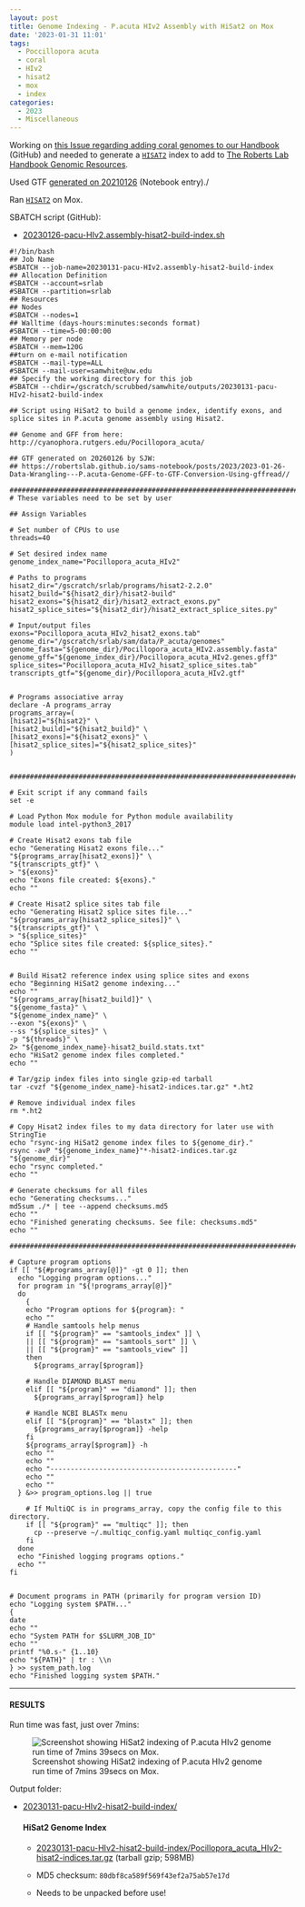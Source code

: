 ```yaml
---
layout: post
title: Genome Indexing - P.acuta HIv2 Assembly with HiSat2 on Mox
date: '2023-01-31 11:01'
tags: 
  - Poccillopora acuta
  - coral
  - HIv2
  - hisat2
  - mox
  - index
categories: 
  - 2023
  - Miscellaneous
---
```

Working on [this Issue regarding adding coral genomes to our Handbook](https://github.com/RobertsLab/resources/issues/1571) (GitHub) and needed to generate a [`HISAT2`](https://daehwankimlab.github.io/hisat2/) index to add to [The Roberts Lab Handbook Genomic Resources](https://robertslab.github.io/resources/Genomic-Resources/).

Used GTF [generated on 20210126](https://robertslab.github.io/sams-notebook/posts/2023/2023-01-27-Data-Wrangling---P.verrucosa-Genome-GFF-to-GTF-Using-gffread/) (Notebook entry)./


Ran [`HISAT2`](https://daehwankimlab.github.io/hisat2/) on Mox.

SBATCH script (GitHub):

- [20230126-pacu-HIv2.assembly-hisat2-build-index.sh](https://github.com/RobertsLab/sams-notebook/blob/master/sbatch_scripts/20230126-pacu-HIv2.assembly-hisat2-build-index.sh)


```shell
#!/bin/bash
## Job Name
#SBATCH --job-name=20230131-pacu-HIv2.assembly-hisat2-build-index
## Allocation Definition
#SBATCH --account=srlab
#SBATCH --partition=srlab
## Resources
## Nodes
#SBATCH --nodes=1
## Walltime (days-hours:minutes:seconds format)
#SBATCH --time=5-00:00:00
## Memory per node
#SBATCH --mem=120G
##turn on e-mail notification
#SBATCH --mail-type=ALL
#SBATCH --mail-user=samwhite@uw.edu
## Specify the working directory for this job
#SBATCH --chdir=/gscratch/scrubbed/samwhite/outputs/20230131-pacu-HIv2-hisat2-build-index

## Script using HiSat2 to build a genome index, identify exons, and splice sites in P.acuta genome assembly using Hisat2.

## Genome and GFF from here: http://cyanophora.rutgers.edu/Pocillopora_acuta/

## GTF generated on 20260126 by SJW:
## https://robertslab.github.io/sams-notebook/posts/2023/2023-01-26-Data-Wrangling---P.acuta-Genome-GFF-to-GTF-Conversion-Using-gffread//

###################################################################################
# These variables need to be set by user

## Assign Variables

# Set number of CPUs to use
threads=40

# Set desired index name
genome_index_name="Pocillopora_acuta_HIv2"

# Paths to programs
hisat2_dir="/gscratch/srlab/programs/hisat2-2.2.0"
hisat2_build="${hisat2_dir}/hisat2-build"
hisat2_exons="${hisat2_dir}/hisat2_extract_exons.py"
hisat2_splice_sites="${hisat2_dir}/hisat2_extract_splice_sites.py"

# Input/output files
exons="Pocillopora_acuta_HIv2_hisat2_exons.tab"
genome_dir="/gscratch/srlab/sam/data/P_acuta/genomes"
genome_fasta="${genome_dir}/Pocillopora_acuta_HIv2.assembly.fasta"
genome_gff="${genome_index_dir}/Pocillopora_acuta_HIv2.genes.gff3"
splice_sites="Pocillopora_acuta_HIv2_hisat2_splice_sites.tab"
transcripts_gtf="${genome_dir}/Pocillopora_acuta_HIv2.gtf"


# Programs associative array
declare -A programs_array
programs_array=(
[hisat2]="${hisat2}" \
[hisat2_build]="${hisat2_build}" \
[hisat2_exons]="${hisat2_exons}" \
[hisat2_splice_sites]="${hisat2_splice_sites}"
)


###################################################################################################

# Exit script if any command fails
set -e

# Load Python Mox module for Python module availability
module load intel-python3_2017

# Create Hisat2 exons tab file
echo "Generating Hisat2 exons file..."
"${programs_array[hisat2_exons]}" \
"${transcripts_gtf}" \
> "${exons}"
echo "Exons file created: ${exons}."
echo ""

# Create Hisat2 splice sites tab file
echo "Generating Hisat2 splice sites file..."
"${programs_array[hisat2_splice_sites]}" \
"${transcripts_gtf}" \
> "${splice_sites}"
echo "Splice sites file created: ${splice_sites}."
echo ""


# Build Hisat2 reference index using splice sites and exons
echo "Beginning HiSat2 genome indexing..."
echo ""
"${programs_array[hisat2_build]}" \
"${genome_fasta}" \
"${genome_index_name}" \
--exon "${exons}" \
--ss "${splice_sites}" \
-p "${threads}" \
2> "${genome_index_name}-hisat2_build.stats.txt"
echo "HiSat2 genome index files completed."
echo ""

# Tar/gzip index files into single gzip-ed tarball
tar -cvzf "${genome_index_name}-hisat2-indices.tar.gz" *.ht2

# Remove individual index files
rm *.ht2

# Copy Hisat2 index files to my data directory for later use with StringTie
echo "rsync-ing HiSat2 genome index files to ${genome_dir}."
rsync -avP "${genome_index_name}"*-hisat2-indices.tar.gz "${genome_dir}"
echo "rsync completed."
echo ""

# Generate checksums for all files
echo "Generating checksums..."
md5sum ./* | tee --append checksums.md5
echo ""
echo "Finished generating checksums. See file: checksums.md5"
echo ""

#######################################################################################################

# Capture program options
if [[ "${#programs_array[@]}" -gt 0 ]]; then
  echo "Logging program options..."
  for program in "${!programs_array[@]}"
  do
    {
    echo "Program options for ${program}: "
    echo ""
    # Handle samtools help menus
    if [[ "${program}" == "samtools_index" ]] \
    || [[ "${program}" == "samtools_sort" ]] \
    || [[ "${program}" == "samtools_view" ]]
    then
      ${programs_array[$program]}

    # Handle DIAMOND BLAST menu
    elif [[ "${program}" == "diamond" ]]; then
      ${programs_array[$program]} help

    # Handle NCBI BLASTx menu
    elif [[ "${program}" == "blastx" ]]; then
      ${programs_array[$program]} -help
    fi
    ${programs_array[$program]} -h
    echo ""
    echo ""
    echo "----------------------------------------------"
    echo ""
    echo ""
  } &>> program_options.log || true

    # If MultiQC is in programs_array, copy the config file to this directory.
    if [[ "${program}" == "multiqc" ]]; then
      cp --preserve ~/.multiqc_config.yaml multiqc_config.yaml
    fi
  done
  echo "Finished logging programs options."
  echo ""
fi


# Document programs in PATH (primarily for program version ID)
echo "Logging system $PATH..."
{
date
echo ""
echo "System PATH for $SLURM_JOB_ID"
echo ""
printf "%0.s-" {1..10}
echo "${PATH}" | tr : \\n
} >> system_path.log
echo "Finished logging system $PATH."
```
---

#### RESULTS

Run time was fast, just over 7mins:

![Screenshot showing HiSat2 indexing of P.acuta HIv2 genome run time of 7mins 39secs on Mox.](https://github.com/RobertsLab/sams-notebook/blob/master/images/screencaps/20230131-pacu-HIv2.assembly-hisat2-build-index_runtime.png?raw=true)

Output folder:

- [20230131-pacu-HIv2-hisat2-build-index/](https://gannet.fish.washington.edu/Atumefaciens/20230131-pacu-HIv2-hisat2-build-index/)

  #### HiSat2 Genome Index

    - [20230131-pacu-HIv2-hisat2-build-index/Pocillopora_acuta_HIv2-hisat2-indices.tar.gz](https://gannet.fish.washington.edu/Atumefaciens/20230126-pacu-HIv2-hisat2-build-index/Pocillopora_acuta_HIv2-hisat2-indices.tar.gz) (tarball gzip; 598MB)

    - MD5 checksum: `80dbf8ca589f569f43ef2a75ab57e17d`

    - Needs to be unpacked before use!
